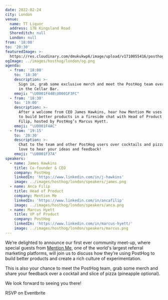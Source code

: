```yaml
---
date: 2022-02-24
city: London
venue:
  name: TT Liquor
  address: 17B Kingsland Road
  Shoreditch: null
  London: null
from: '18:00'
to: '20:30'
featuredImage: >-
  https://res.cloudinary.com/dmukukwp6/image/upload/v1710055416/posthog.com/contents/images/hosthog/london/hosthog_london.png
ogImage: ../images/hosthog/london/og.png
agenda:
  - from: '18:00'
    to: '18:30'
    description: >-
      Sign in, grab some exclusive merch and meet the PostHog team over a drink
      in the Cellar Bar.
    emoji: "\U0001F44B\U0001F3FC"
  - from: '18:30'
    to: '19:00'
    description: >-
      After a welcome from CEO James Hawkins, hear how Mention Me uses PostHog
      to build better products in a fireside chat with Head of Product Anca
      Filip, hosted by PostHog’s Marcus Hyett.
    emoji: "\U0001F4AC"
  - from: '19:15'
    to: '20:30'
    description: >-
      Chat to the team and other PostHog users over cocktails and pizza. We’d
      love to hear your ideas and feedback!
    emoji: "\U0001F37A"
speakers:
  - name: James Hawkins
    title: Co-founder & CEO
    company: PostHog
    linkedIn: 'https://www.linkedin.com/in/j-hawkins'
    image: ../images/hosthog/london/speakers/james.png
  - name: Anca Filip
    title: Head of Product
    company: Mention Me
    linkedIn: 'https://www.linkedin.com/in/ancafilip'
    image: ../images/hosthog/london/speakers/anca.png
  - name: Marcus Hyett
    title: VP of Product
    company: PostHog
    linkedIn: 'https://www.linkedin.com/in/marcus-hyett/'
    image: ../images/hosthog/london/speakers/marcus.png
---
```


<Title>
    Join us for our first community meetup <span className="text-red">in London</span>
</Title>

<Section className=" pb-4" style={{marginBottom: 0}} divider={false} cols={2}>

<div>

We’re delighted to announce our first ever community meet-up, where special guests from [Mention Me](https://www.mention-me.com/), one of the world's largest referral marketing platforms, will join us to discuss how they’re using PostHog to build better products and create a rich culture of experimentation.

This is also your chance to meet the PostHog team, grab some merch and share your feedback over a cocktail and slice of pizza (pineapple optional).

We look forward to seeing you there!

<CallToAction to="https://www.eventbrite.com/e/hosthog-london-2022-tickets-259372428917">
    RSVP on Eventbrite
</CallToAction>

<Disclaimer />

<WhereWhen />

</div>

<FeaturedImage />

</Section>

<Section divider={false}>
    <Section style={{ margin: 0 }} divider={false} cols={2}>
        <Agenda />
        <Speakers />
    </Section>
</Section>
